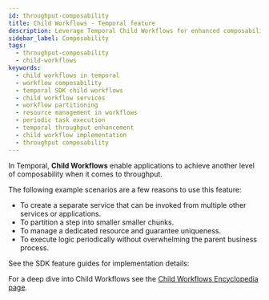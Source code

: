 ```yaml
---
id: throughput-composability
title: Child Workflows - Temporal feature
description: Leverage Temporal Child Workflows for enhanced composability and efficiency. Partition steps, manage resources, invoke multiple services, and execute periodic logic seamlessly.
sidebar_label: Composability
tags:
  - throughput-composability
  - child-workflows
keywords:
  - child workflows in temporal
  - workflow composability
  - temporal SDK child workflows
  - child workflow services
  - workflow partitioning
  - resource management in workflows
  - periodic task execution
  - temporal throughput enhancement
  - child workflow implementation
  - throughput composability 
---
```



In Temporal, **Child Workflows** enable applications to achieve another level of composability when it comes to throughput.

The following example scenarios are a few reasons to use this feature:

- To create a separate service that can be invoked from multiple other services or applications.
- To partition a step into smaller smaller chunks.
- To manage a dedicated resource and guarantee uniqueness.
- To execute logic periodically without overwhelming the parent business process.

See the SDK feature guides for implementation details:

<RelatedReadContainer>
  <RelatedReadItem path="/develop/go/child-workflows" text="Go SDK Child Workflow feature guide" archetype="feature-guide" />
  <RelatedReadItem path="/develop/java/child-workflows" text="Java SDK Child Workflow feature guide" archetype="feature-guide" />
  <RelatedReadItem path="/develop/php/child-workflows" text="PHP SDK Child Workflow feature guide" archetype="feature-guide" />
  <RelatedReadItem path="/develop/python/child-workflows" text="Python SDK Child Workflow feature guide" archetype="feature-guide" />
  <RelatedReadItem path="/develop/typescript/child-workflows" text="TypeScript SDK Child Workflow feature guide" archetype="feature-guide" />
  <RelatedReadItem path="/develop/dotnet/child-workflows" text=".NET SDK Child Workflow feature guide" archetype="feature-guide" />
</RelatedReadContainer>

For a deep dive into Child Workflows see the [Child Workflows Encyclopedia page](/encyclopedia/child-workflows).
